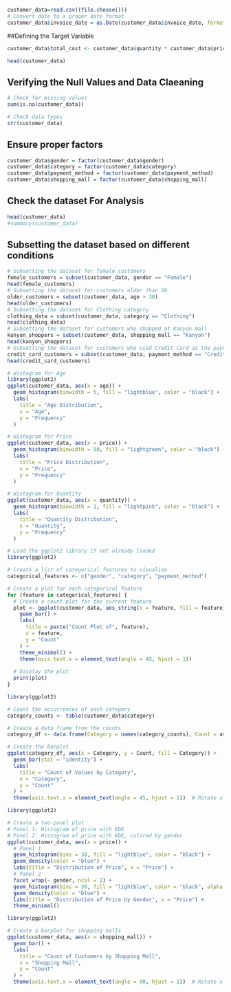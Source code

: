 ```r
customer_data=read.csv((file.choose()))
# Convert date to a proper date format
customer_data$invoice_date = as.Date(customer_data$invoice_date, format = "%d/%m/%Y")
```

##Defining the Target Variable

```r

customer_data$total_cost <- customer_data$quantity * customer_data$price

head(customer_data)
```

## Verifying the Null Values and Data Claeaning

```r
# Check for missing values
sum(is.na(customer_data))
```

```r
# Check data types
str(customer_data)
```

## Ensure proper factors

```r

customer_data$gender = factor(customer_data$gender)
customer_data$category = factor(customer_data$category)
customer_data$payment_method = factor(customer_data$payment_method)
customer_data$shopping_mall = factor(customer_data$shopping_mall)


```

## Check the dataset For Analysis

```r

head(customer_data)
#summary(customer_data)
```

## Subsetting the dataset based on different conditions

```r


# Subsetting the dataset for female customers
female_customers = subset(customer_data, gender == "Female")
head(female_customers)
# Subsetting the dataset for customers older than 30
older_customers = subset(customer_data, age > 30)
head(older_customers)
# Subsetting the dataset for Clothing category
clothing_data = subset(customer_data, category == "Clothing")
head(clothing_data)
# Subsetting the dataset for customers who shopped at Kanyon mall
kanyon_shoppers = subset(customer_data, shopping_mall == "Kanyon")
head(kanyon_shoppers)
# Subsetting the dataset for customers who used Credit Card as the payment method
credit_card_customers = subset(customer_data, payment_method == "Credit Card")
head(credit_card_customers)
```
```r
# Histogram for Age
library(ggplot2)
ggplot(customer_data, aes(x = age)) +
  geom_histogram(binwidth = 5, fill = "lightblue", color = "black") +
  labs(
    title = "Age Distribution",
    x = "Age",
    y = "Frequency"
  )

# Histogram for Price
ggplot(customer_data, aes(x = price)) +
  geom_histogram(binwidth = 50, fill = "lightgreen", color = "black") +
  labs(
    title = "Price Distribution",
    x = "Price",
    y = "Frequency"
  )

# Histogram for Quantity
ggplot(customer_data, aes(x = quantity)) +
  geom_histogram(binwidth = 1, fill = "lightpink", color = "black") +
  labs(
    title = "Quantity Distribution",
    x = "Quantity",
    y = "Frequency"
  )

```

```r
# Load the ggplot2 library if not already loaded
library(ggplot2)

# Create a list of categorical features to visualize
categorical_features <- c("gender", "category", "payment_method")

# Create a plot for each categorical feature
for (feature in categorical_features) {
  # Create a count plot for the current feature
  plot <- ggplot(customer_data, aes_string(x = feature, fill = feature)) +
    geom_bar() +
    labs(
      title = paste("Count Plot of", feature),
      x = feature,
      y = "Count"
    ) +
    theme_minimal() +
    theme(axis.text.x = element_text(angle = 45, hjust = 1))
  
  # Display the plot
  print(plot)
}
```

```r
library(ggplot2)

# Count the occurrences of each category
category_counts <- table(customer_data$category)

# Create a data frame from the counts
category_df <- data.frame(Category = names(category_counts), Count = as.numeric(category_counts))

# Create the barplot
ggplot(category_df, aes(x = Category, y = Count, fill = Category)) +
  geom_bar(stat = "identity") +
  labs(
    title = "Count of Values by Category",
    x = "Category",
    y = "Count"
  ) +
  theme(axis.text.x = element_text(angle = 45, hjust = 1))  # Rotate x-axis labels for better readability

```

```r
library(ggplot2)

# Create a two-panel plot
# Panel 1: Histogram of price with KDE
# Panel 2: Histogram of price with KDE, colored by gender
ggplot(customer_data, aes(x = price)) +
  # Panel 1
  geom_histogram(bins = 30, fill = "lightblue", color = "black") +
  geom_density(color = "blue") +
  labs(title = "Distribution of Price", x = "Price") +
  # Panel 2
  facet_wrap(~ gender, ncol = 2) +
  geom_histogram(bins = 30, fill = "lightblue", color = "black", alpha = 0.5) +
  geom_density(color = "blue") +
  labs(title = "Distribution of Price by Gender", x = "Price") +
  theme_minimal()

```

```r
library(ggplot2)

# Create a barplot for shopping malls
ggplot(customer_data, aes(x = shopping_mall)) +
  geom_bar() +
  labs(
    title = "Count of Customers by Shopping Mall",
    x = "Shopping Mall",
    y = "Count"
  ) +
  theme(axis.text.x = element_text(angle = 90, hjust = 1))  # Rotate x-axis labels for better readability

```

